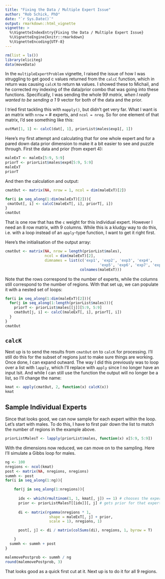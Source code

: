 ```yaml
---
title: "Fixing the Data / Multiple Expert Issue"
author: "Rob Schick, PhD"
date: "`r Sys.Date()`"
output: rmarkdown::html_vignette
vignette: >
  %\VignetteIndexEntry{Fixing the Data / Multiple Expert Issue}
  %\VignetteEngine{knitr::rmarkdown}
  %\VignetteEncoding{UTF-8}
---
```

```r
rm(list = ls())
library(eliciteg)
data(moveData)
```

In the `multipleExpertProblem` vignette, I raised the issue of how I was struggling to get good c values returned from the `calcC` function, which in return was causing `calcK` to return `NA` values. I showed these to Michail, and he corrected my indexing of the data/prior combo that was going into these functions. Specifically, I was sending the whole 9*9 matrix, when I really wanted to be sending a 1 * 9 vector for both of the data and the prior. 

I tried first tackling this with `mapply()`, but didn't get very far. What I want is an matrix with `nrow` = # experts, and `ncol = nreg`. So for one element of that matrix, I'd see something like this:

```r
outMat[1, 1] <- calcC(dat[, 1], priorList$males$exp1[, 1])
```

Here's my first attempt and calculating that for one whole expert and for a pared down data prior dimension to make it a bit easier to see and puzzle through. First the data and prior (from expert 4):

```r
maleExT <- maleEx[5:9, 5:9]
priorT <- priorList$males$exp4[5:9, 5:9]
maleExT
priorT
```

And then the calculation and output:

```r
cmatOut <- matrix(NA, nrow = 1, ncol = dim(maleExT)[2])

for(i in seq_along(1:dim(maleExT)[2])){
 cmatOut[, i] <- calcC(maleExT[, i], priorT[, i])
}
cmatOut
```

That is one row that has the `c` weight for this individual expert. However I need an 8 row matrix, with 9 columns. While this is a kludgy way to do this, i.e. with a loop instead of an `apply`-type function, I want to get it right first.

Here's the initialisation of the output array:

```r
cmatOut <- matrix(NA, nrow = length(priorList$males), 
                  ncol = dim(maleExT)[2],
                  dimnames = list(c('exp1', 'exp2', 'exp3', 'exp4', 
                                           'exp5', 'exp6', 'exp7', 'exp8'),
                                  colnames(maleExT)))
```

Note that the rows correspond to the number of experts, while the columns still correspond to the number of regions. With that set up, we can populate it with a nested set of loops:

```r
for(i in seq_along(1:dim(maleExT)[2])){
  for(j in seq_along(1:length(priorList$males))){
    priorT <- priorList$males[[j]][5:9, 5:9]
    cmatOut[j, i] <- calcC(maleExT[, i], priorT[, i])
  }
}
cmatOut
```

## `calcK`
Next up is to send the results from `cmatOut` on to `calcK` for processing. I'll still do this for the subset of regions just to make sure things are working. Once done, I can expand outward. The way I did this previously was to loop over a list with `lapply`, which I'll replace with `apply` since I no longer have an input lsit. And while I can still use the function the output will no longer be a list, so I'll change the name:

```r
kmat <- apply(cmatOut, 2, function(x) calcK(x))
kmat
```

## Sample Individual Experts
Since that looks good, we can now sample for each expert within the loop. Let's start with males. To do this, I have to first pair down the list to match the number of regions in the example above.

```r
priorListMalesT <- lapply(priorList$males, function(x) x[5:9, 5:9])
```


With the dimensions now reduced, we can move on to the sampling. Here I'll simulate a Gibbs loop for males.
```r
ng <- 100
nregions <- ncol(kmat)
post <- matrix(NA, nregions, nregions)  
summh <- post 
for(i in seq_along(1:ng)){

    for(j in seq_along(1:nregions)){
  
      idx <- which(rmultinom(1, 1, kmat[, j]) == 1) # chooses the expert
      prior <- priorListMalesT[[idx]][, j] # gets prior for that expert
    
      di <- matrix(rgamma(nregions * 1, 
                    shape = maleExT[, j] + prior, 
                    scale = 1), nregions, 1) 

      post[, j] <- di / matrix(colSums(di), nregions, 1, byrow = T) 

    } 
  summh <- summh + post
}

malemovePostprob <- summh / ng
round(malemovePostprob, 3)
```

That looks good as a quick first cut at it. Next up is to do it for all 9 regions.

